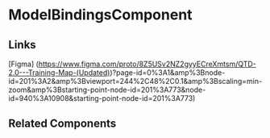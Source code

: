 <!-- model-bindings.stories.mdx -->


<Meta title="QTD Components/EmailNotifications/ModelBindings/README" component={ModelBindingsComponent} />

# ModelBindingsComponent

<ArgsTable of={ModelBindingsComponent} />

## Links

[Figma] (https://www.figma.com/proto/8Z5USv2NZ2gyyECreXmtsm/QTD-2.0---Training-Map-(Updated))?page-id=0%3A1&amp%3Bnode-id=201%3A2&amp%3Bviewport=244%2C48%2C0.1&amp%3Bscaling=min-zoom&amp%3Bstarting-point-node-id=201%3A773&node-id=940%3A10908&starting-point-node-id=201%3A773)

## Related Components
